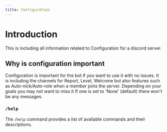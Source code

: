 ```yaml
---
title: Configuration
---
```


# Introduction
This is including all information related to Configuration for a discord server.

## Why is configuration important
Configuration is important for the bot if you want to use it with no issues. It is including the channels for Report, Level, Welcome but also features such as Auto-nick/Auto-role when a member joins the server.
Depending on your goals you may not want to miss it
If one is set to 'None' (default) there won't be any messages.

### `/help`
The `/help` command provides a list of available commands and their descriptions.
